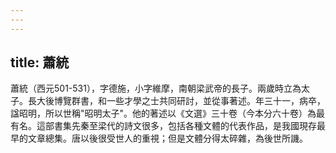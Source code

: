 ```yaml
---
---
---
```

title: 蕭統
---



蕭統（西元501-531），字德施，小字維摩，南朝梁武帝的長子。兩歲時立為太子。長大後博覽群書，和一些才學之士共同研討，並從事著述。年三十一，病卒，諡昭明，所以世稱"昭明太子"。他的著述以《文選》三十卷（今本分六十卷）為最有名。這部書集先秦至梁代的詩文很多，包括各種文體的代表作品，是我國現存最早的文章總集。唐以後很受世人的重視；但是文體分得太碎雜，為後世所譏。